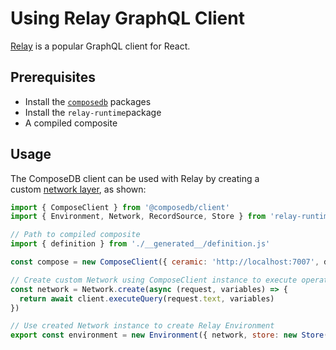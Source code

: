 # Using Relay GraphQL Client

<head>
  <meta name="robots" content="noindex" />
  <meta name="googlebot" content="noindex" />
</head>

[Relay](https://relay.dev/) is a popular GraphQL client for React.

## Prerequisites
- Install the [`composedb`](../../set-up-your-environment.mdx) packages
- Install the `relay-runtime`package
- A compiled composite

## Usage
The ComposeDB client can be used with Relay by creating a custom [network layer](https://relay.dev/docs/guides/network-layer/), as shown:

```jsx
import { ComposeClient } from '@composedb/client'
import { Environment, Network, RecordSource, Store } from 'relay-runtime'

// Path to compiled composite
import { definition } from './__generated__/definition.js'

const compose = new ComposeClient({ ceramic: 'http://localhost:7007', definition })

// Create custom Network using ComposeClient instance to execute operations
const network = Network.create(async (request, variables) => {
  return await client.executeQuery(request.text, variables)
})

// Use created Network instance to create Relay Environment
export const environment = new Environment({ network, store: new Store(new RecordSource()) })
```